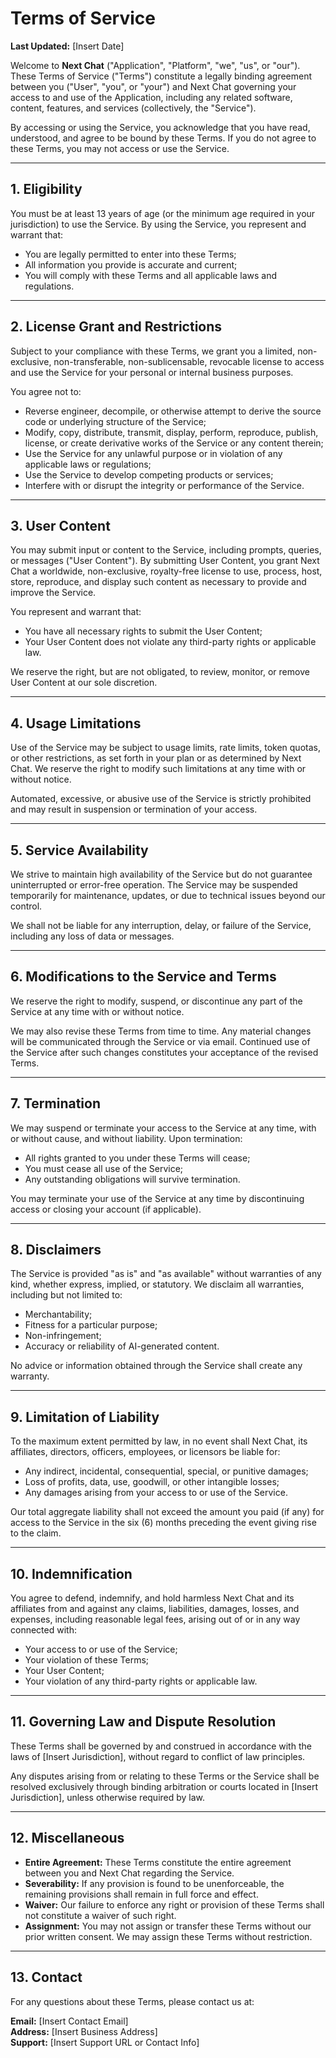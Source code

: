 # Terms of Service

**Last Updated:** [Insert Date]

Welcome to **Next Chat** ("Application", "Platform", "we", "us", or "our"). These Terms of Service ("Terms") constitute a legally binding agreement between you ("User", "you", or "your") and Next Chat governing your access to and use of the Application, including any related software, content, features, and services (collectively, the "Service").

By accessing or using the Service, you acknowledge that you have read, understood, and agree to be bound by these Terms. If you do not agree to these Terms, you may not access or use the Service.

---

## 1. Eligibility

You must be at least 13 years of age (or the minimum age required in your jurisdiction) to use the Service. By using the Service, you represent and warrant that:

- You are legally permitted to enter into these Terms;
- All information you provide is accurate and current;
- You will comply with these Terms and all applicable laws and regulations.

---

## 2. License Grant and Restrictions

Subject to your compliance with these Terms, we grant you a limited, non-exclusive, non-transferable, non-sublicensable, revocable license to access and use the Service for your personal or internal business purposes.

You agree not to:

- Reverse engineer, decompile, or otherwise attempt to derive the source code or underlying structure of the Service;
- Modify, copy, distribute, transmit, display, perform, reproduce, publish, license, or create derivative works of the Service or any content therein;
- Use the Service for any unlawful purpose or in violation of any applicable laws or regulations;
- Use the Service to develop competing products or services;
- Interfere with or disrupt the integrity or performance of the Service.

---

## 3. User Content

You may submit input or content to the Service, including prompts, queries, or messages ("User Content"). By submitting User Content, you grant Next Chat a worldwide, non-exclusive, royalty-free license to use, process, host, store, reproduce, and display such content as necessary to provide and improve the Service.

You represent and warrant that:

- You have all necessary rights to submit the User Content;
- Your User Content does not violate any third-party rights or applicable law.

We reserve the right, but are not obligated, to review, monitor, or remove User Content at our sole discretion.

---

## 4. Usage Limitations

Use of the Service may be subject to usage limits, rate limits, token quotas, or other restrictions, as set forth in your plan or as determined by Next Chat. We reserve the right to modify such limitations at any time with or without notice.

Automated, excessive, or abusive use of the Service is strictly prohibited and may result in suspension or termination of your access.

---

## 5. Service Availability

We strive to maintain high availability of the Service but do not guarantee uninterrupted or error-free operation. The Service may be suspended temporarily for maintenance, updates, or due to technical issues beyond our control.

We shall not be liable for any interruption, delay, or failure of the Service, including any loss of data or messages.

---

## 6. Modifications to the Service and Terms

We reserve the right to modify, suspend, or discontinue any part of the Service at any time with or without notice.

We may also revise these Terms from time to time. Any material changes will be communicated through the Service or via email. Continued use of the Service after such changes constitutes your acceptance of the revised Terms.

---

## 7. Termination

We may suspend or terminate your access to the Service at any time, with or without cause, and without liability. Upon termination:

- All rights granted to you under these Terms will cease;
- You must cease all use of the Service;
- Any outstanding obligations will survive termination.

You may terminate your use of the Service at any time by discontinuing access or closing your account (if applicable).

---

## 8. Disclaimers

The Service is provided "as is" and "as available" without warranties of any kind, whether express, implied, or statutory. We disclaim all warranties, including but not limited to:

- Merchantability;
- Fitness for a particular purpose;
- Non-infringement;
- Accuracy or reliability of AI-generated content.

No advice or information obtained through the Service shall create any warranty.

---

## 9. Limitation of Liability

To the maximum extent permitted by law, in no event shall Next Chat, its affiliates, directors, officers, employees, or licensors be liable for:

- Any indirect, incidental, consequential, special, or punitive damages;
- Loss of profits, data, use, goodwill, or other intangible losses;
- Any damages arising from your access to or use of the Service.

Our total aggregate liability shall not exceed the amount you paid (if any) for access to the Service in the six (6) months preceding the event giving rise to the claim.

---

## 10. Indemnification

You agree to defend, indemnify, and hold harmless Next Chat and its affiliates from and against any claims, liabilities, damages, losses, and expenses, including reasonable legal fees, arising out of or in any way connected with:

- Your access to or use of the Service;
- Your violation of these Terms;
- Your User Content;
- Your violation of any third-party rights or applicable law.

---

## 11. Governing Law and Dispute Resolution

These Terms shall be governed by and construed in accordance with the laws of [Insert Jurisdiction], without regard to conflict of law principles.

Any disputes arising from or relating to these Terms or the Service shall be resolved exclusively through binding arbitration or courts located in [Insert Jurisdiction], unless otherwise required by law.

---

## 12. Miscellaneous

- **Entire Agreement:** These Terms constitute the entire agreement between you and Next Chat regarding the Service.
- **Severability:** If any provision is found to be unenforceable, the remaining provisions shall remain in full force and effect.
- **Waiver:** Our failure to enforce any right or provision of these Terms shall not constitute a waiver of such right.
- **Assignment:** You may not assign or transfer these Terms without our prior written consent. We may assign these Terms without restriction.

---

## 13. Contact

For any questions about these Terms, please contact us at:

**Email:** [Insert Contact Email]   
**Address:** [Insert Business Address]  
**Support:** [Insert Support URL or Contact Info]